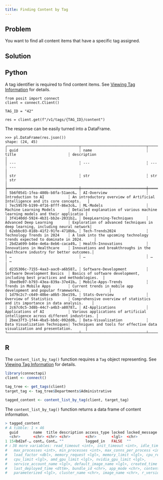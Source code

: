 ```yaml
---
title: Finding Content by Tag
---
```


## Problem

You want to find all content items that have a specific tag assigned.

## Solution

::: {.panel-tabset group="language"}

## Python

A tag identifier is required to find content items. See [Viewing Tag Information](../../content-organization/viewing-tag-information/index.qmd) for details.

```.python
from posit import connect
client = connect.Client()

TAG_ID = "42"

res = client.get(f"/v1/tags/{TAG_ID}/content")
```

The response can be easily turned into a DataFrame.

```.python
>>> pl.DataFrame(res.json())
shape: (24, 45)
┌─────────────────────────────────┬──────────────────────────────┬──────────────────────────────┬──────────────────────────────────────────────────────────────────────────────┐
│ guid                            ┆ name                         ┆ title                        ┆ description                                                                  │
│ ---                             ┆ ---                          ┆ ---                          ┆ ---                                                                          │
│ str                             ┆ str                          ┆ str                          ┆ str                                                                          │
╞═════════════════════════════════╪══════════════════════════════╪══════════════════════════════╪══════════════════════════════════════════════════════════════════════════════╡
│ 5b6f05d1-1fea-480b-b8fa-51aec6… ┆ AI-Overview                  ┆ Introduction to AI           ┆ An introductory overview of Artificial Intelligence and its core concepts.   │
│ 7ec59570-b199-4f16-8fff-86e3c6… ┆ ML-Models                    ┆ Machine Learning Models      ┆ Detailed explanation of various machine learning models and their applicatio │
│ 3f4140dd-5924-4b31-bb2e-2031b2… ┆ DeepLearning-Techniques      ┆ Advanced Deep Learning       ┆ Exploration of advanced techniques in deep learning, including neural network│
│ 62ebbc03-818b-41f2-91fe-4718bb… ┆ Tech-Trends2024              ┆ Technology Trends in 2024    ┆ A look into the upcoming technology trends expected to dominate in 2024.     │
│ 2bd2a699-b46e-4e6a-8eb6-caca49… ┆ Health-Innovations           ┆ Innovations in Healthcare    ┆ Innovations and breakthroughs in the healthcare industry for better outcomes.│
│ …                               ┆ …                            ┆ …                            ┆ …                                                                            │
│ d235306c-7155-4aa3-aac0-a6b587… ┆ Software-Development         ┆ Software Development Basics  ┆ Basics of software development, including best practices and methodologies.  │
│ 3bed9e07-b793-43ea-839a-37e41b… ┆ Mobile-Apps-Trends           ┆ Trends in Mobile Apps        ┆ Current trends in mobile app development and popular frameworks.             │
│ 1d79c2c7-c649-40be-a0b5-3be159… ┆ Stats-Overview               ┆ Overview of Statistics       ┆ Comprehensive overview of statistics and its importance in data analysis.    │
│ 2c67c0c5-3d8b-44c7-a4b3-a80787… ┆ AI-Applications              ┆ Applications of AI           ┆ Various applications of artificial intelligence across different industries. │
│ 2bee37f3-1f44-4ba5-bbdc-092dd0… ┆ Data-Visualization           ┆ Data Visualization Techniques┆ Techniques and tools for effective data visualization and presentation.      │
└─────────────────────────────────┴──────────────────────────────┴──────────────────────────────┴──────────────────────────────────────────────────────────────────────────────┘

```

## R

The `content_list_by_tag()` function requires a `Tag` object representing. See [Viewing Tag Information](../../content-organization/viewing-tag-information/index.qmd) for details.

```.r
library(connectapi)
client <- connect()

tag_tree <- get_tags(client)
target_tag <- tag_tree$Departments$Administrative

tagged_content <- content_list_by_tag(client, target_tag)
```

The `content_list_by_tag()` function returns a data frame of content information.

```.r
> tagged_content
# A tibble: 1 × 46
  guid       name  title description access_type locked locked_message connection_timeout
  <chr>      <chr> <chr> <chr>       <chr>       <lgl>  <chr>                       <int>
1 154bd2af-… cont… Cont… ""          logged_in   FALSE  ""                             NA
# ℹ 38 more variables: read_timeout <int>, init_timeout <int>, idle_timeout <int>,
#   max_processes <int>, min_processes <int>, max_conns_per_process <int>,
#   load_factor <dbl>, memory_request <lgl>, memory_limit <lgl>, cpu_request <lgl>,
#   cpu_limit <lgl>, amd_gpu_limit <lgl>, nvidia_gpu_limit <lgl>,
#   service_account_name <lgl>, default_image_name <lgl>, created_time <dttm>,
#   last_deployed_time <dttm>, bundle_id <chr>, app_mode <chr>, content_category <chr>,
#   parameterized <lgl>, cluster_name <chr>, image_name <chr>, r_version <chr>, …

```

:::
